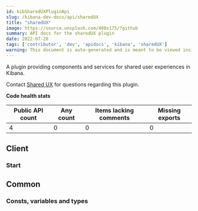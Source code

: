 ```yaml
---
id: kibSharedUXPluginApi
slug: /kibana-dev-docs/api/sharedUX
title: "sharedUX"
image: https://source.unsplash.com/400x175/?github
summary: API docs for the sharedUX plugin
date: 2022-07-28
tags: ['contributor', 'dev', 'apidocs', 'kibana', 'sharedUX']
warning: This document is auto-generated and is meant to be viewed inside our experimental, new docs system. Reach out in #docs-engineering for more info.
---
```


A plugin providing components and services for shared user experiences in Kibana.

Contact [Shared UX](https://github.com/orgs/elastic/teams/shared-ux) for questions regarding this plugin.

**Code health stats**

| Public API count  | Any count | Items lacking comments | Missing exports |
|-------------------|-----------|------------------------|-----------------|
| 4 | 0 | 0 | 0 |

## Client

### Start
<DocDefinitionList data={[sharedUXObj.client.start]}/>

## Common

### Consts, variables and types
<DocDefinitionList data={sharedUXObj.common.misc}/>

